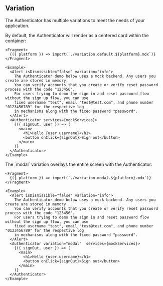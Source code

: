 
## Variation

The Authenticator has multiple variations to meet the needs of your application.

<Tabs>
  <TabItem title="default">
    By default, the Authenticator will render as a centered card within the container:

    <Fragment>
      {({ platform }) => import(`./variation.default.${platform}.mdx`)}
    </Fragment>

    <Example>
      <Alert isDismissible="false" variation="info">
        The Authenticator demo below uses a mock backend. Any users you create are stored in memory.
        You can verify accounts that you create or verify reset password process with the code "123456".
        For users trying to demo the sign in and reset password flow without the sign up flow, you can use
        fixed username "test", email "test@test.com", and phone number "0123456789" for the respective log
        in mechanisms along with the fixed password "password".
      </Alert>
      <Authenticator services={mockServices}>
        {({ signOut, user }) => (
          <main>
            <h1>Hello {user.username}</h1>
            <button onClick={signOut}>Sign out</button>
          </main>
        )}
      </Authenticator>
    </Example>

  </TabItem>

  <TabItem title="modal">
    The `modal` variation overlays the entire screen with the Authenticator:

    <Fragment>
      {({ platform }) => import(`./variation.modal.${platform}.mdx`)}
    </Fragment>

    <Example>
      <Alert isDismissible="false" variation="info">
        The Authenticator demo below uses a mock backend. Any users you create are stored in memory.
        You can verify accounts that you create or verify reset password process with the code "123456".
        For users trying to demo the sign in and reset password flow without the sign up flow, you can use
        fixed username "test", email "test@test.com", and phone number "0123456789" for the respective log
        in mechanisms along with the fixed password "password".
      </Alert>
      <Authenticator variation="modal"  services={mockServices}>
        {({ signOut, user }) => (
          <main>
            <h1>Hello {user.username}</h1>
            <button onClick={signOut}>Sign out</button>
          </main>
        )}
      </Authenticator>
    </Example>

  </TabItem>
</Tabs>
